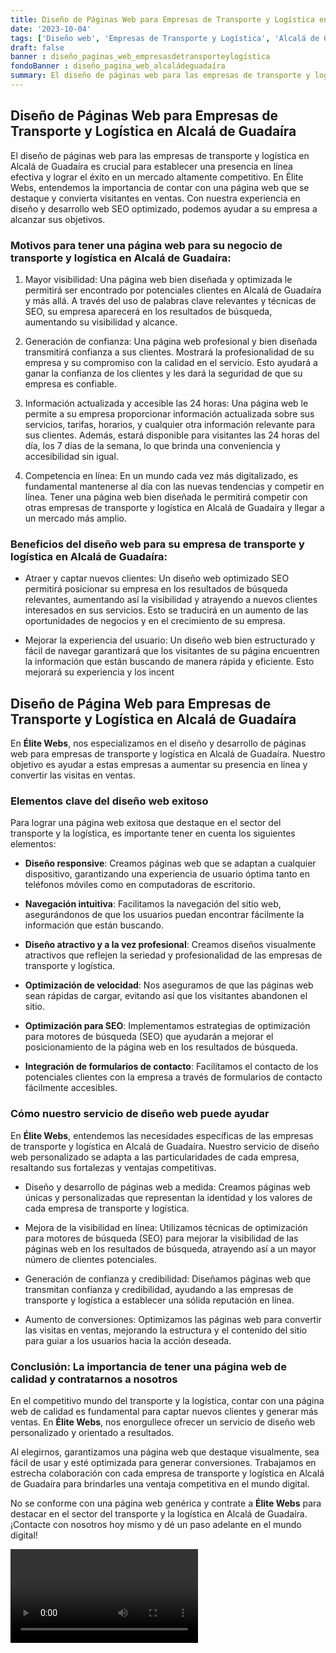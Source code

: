 ```yaml
---
title: Diseño de Páginas Web para Empresas de Transporte y Logística en Alcalá de Guadaíra
date: '2023-10-04'
tags: ['Diseño web', 'Empresas de Transporte y Logística', 'Alcalá de Guadaíra']
draft: false
banner : diseño_paginas_web_empresasdetransporteylogística
fondoBanner : diseño_pagina_web_alcaládeguadaíra
summary: El diseño de páginas web para las empresas de transporte y logística en Alcalá de Guadaíra es crucial para establecer una presencia en línea efectiva y lograr el éxito en un mercado altamente competitivo. En Élite Webs, entendemos la importancia de contar con una página web que se destaque y convierta visitantes en ventas. Con nuestra experiencia en diseño y desarrollo web SEO optimizado, podemos ayudar a su empresa a alcanzar sus objetivos.
---
```


## Diseño de Páginas Web para Empresas de Transporte y Logística en Alcalá de Guadaíra

El diseño de páginas web para las empresas de transporte y logística en Alcalá de Guadaíra es crucial para establecer una presencia en línea efectiva y lograr el éxito en un mercado altamente competitivo. En Élite Webs, entendemos la importancia de contar con una página web que se destaque y convierta visitantes en ventas. Con nuestra experiencia en diseño y desarrollo web SEO optimizado, podemos ayudar a su empresa a alcanzar sus objetivos.

### Motivos para tener una página web para su negocio de transporte y logística en Alcalá de Guadaíra:

1. Mayor visibilidad: Una página web bien diseñada y optimizada le permitirá ser encontrado por potenciales clientes en Alcalá de Guadaíra y más allá. A través del uso de palabras clave relevantes y técnicas de SEO, su empresa aparecerá en los resultados de búsqueda, aumentando su visibilidad y alcance.

2. Generación de confianza: Una página web profesional y bien diseñada transmitirá confianza a sus clientes. Mostrará la profesionalidad de su empresa y su compromiso con la calidad en el servicio. Esto ayudará a ganar la confianza de los clientes y les dará la seguridad de que su empresa es confiable.

3. Información actualizada y accesible las 24 horas: Una página web le permite a su empresa proporcionar información actualizada sobre sus servicios, tarifas, horarios, y cualquier otra información relevante para sus clientes. Además, estará disponible para visitantes las 24 horas del día, los 7 días de la semana, lo que brinda una conveniencia y accesibilidad sin igual.

4. Competencia en línea: En un mundo cada vez más digitalizado, es fundamental mantenerse al día con las nuevas tendencias y competir en línea. Tener una página web bien diseñada le permitirá competir con otras empresas de transporte y logística en Alcalá de Guadaíra y llegar a un mercado más amplio.

### Beneficios del diseño web para su empresa de transporte y logística en Alcalá de Guadaíra:

- Atraer y captar nuevos clientes: Un diseño web optimizado SEO permitirá posicionar su empresa en los resultados de búsqueda relevantes, aumentando así la visibilidad y atrayendo a nuevos clientes interesados en sus servicios. Esto se traducirá en un aumento de las oportunidades de negocios y en el crecimiento de su empresa.

- Mejorar la experiencia del usuario: Un diseño web bien estructurado y fácil de navegar garantizará que los visitantes de su página encuentren la información que están buscando de manera rápida y eficiente. Esto mejorará su experiencia y los incent

<GifSeo />

<Cta />

## Diseño de Página Web para Empresas de Transporte y Logística en Alcalá de Guadaíra

En **Élite Webs**, nos especializamos en el diseño y desarrollo de páginas web para empresas de transporte y logística en Alcalá de Guadaíra. Nuestro objetivo es ayudar a estas empresas a aumentar su presencia en línea y convertir las visitas en ventas.

### Elementos clave del diseño web exitoso

Para lograr una página web exitosa que destaque en el sector del transporte y la logística, es importante tener en cuenta los siguientes elementos:

- **Diseño responsive**: Creamos páginas web que se adaptan a cualquier dispositivo, garantizando una experiencia de usuario óptima tanto en teléfonos móviles como en computadoras de escritorio.

- **Navegación intuitiva**: Facilitamos la navegación del sitio web, asegurándonos de que los usuarios puedan encontrar fácilmente la información que están buscando.

- **Diseño atractivo y a la vez profesional**: Creamos diseños visualmente atractivos que reflejen la seriedad y profesionalidad de las empresas de transporte y logística.

- **Optimización de velocidad**: Nos aseguramos de que las páginas web sean rápidas de cargar, evitando así que los visitantes abandonen el sitio.

- **Optimización para SEO**: Implementamos estrategias de optimización para motores de búsqueda (SEO) que ayudarán a mejorar el posicionamiento de la página web en los resultados de búsqueda.

- **Integración de formularios de contacto**: Facilitamos el contacto de los potenciales clientes con la empresa a través de formularios de contacto fácilmente accesibles.

### Cómo nuestro servicio de diseño web puede ayudar

En **Élite Webs**, entendemos las necesidades específicas de las empresas de transporte y logística en Alcalá de Guadaíra. Nuestro servicio de diseño web personalizado se adapta a las particularidades de cada empresa, resaltando sus fortalezas y ventajas competitivas.

- Diseño y desarrollo de páginas web a medida: Creamos páginas web únicas y personalizadas que representan la identidad y los valores de cada empresa de transporte y logística.

- Mejora de la visibilidad en línea: Utilizamos técnicas de optimización para motores de búsqueda (SEO) para mejorar la visibilidad de las páginas web en los resultados de búsqueda, atrayendo así a un mayor número de clientes potenciales.

- Generación de confianza y credibilidad: Diseñamos páginas web que transmitan confianza y credibilidad, ayudando a las empresas de transporte y logística a establecer una sólida reputación en línea.

- Aumento de conversiones: Optimizamos las páginas web para convertir las visitas en ventas, mejorando la estructura y el contenido del sitio para guiar a los usuarios hacia la acción deseada.

### Conclusión: La importancia de tener una página web de calidad y contratarnos a nosotros

En el competitivo mundo del transporte y la logística, contar con una página web de calidad es fundamental para captar nuevos clientes y generar más ventas. En **Élite Webs**, nos enorgullece ofrecer un servicio de diseño web personalizado y orientado a resultados.

Al elegirnos, garantizamos una página web que destaque visualmente, sea fácil de usar y esté optimizada para generar conversiones. Trabajamos en estrecha colaboración con cada empresa de transporte y logística en Alcalá de Guadaíra para brindarles una ventaja competitiva en el mundo digital.

No se conforme con una página web genérica y contrate a **Élite Webs** para destacar en el sector del transporte y la logística en Alcalá de Guadaíra. ¡Contacte con nosotros hoy mismo y dé un paso adelante en el mundo digital!

<Video />

<CtaBot job='Empresas de Transporte y Logística' city='Alcalá de Guadaíra'/>

<Gmaps query='Alcalá de Guadaíra+españa+maps' />